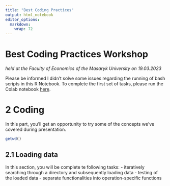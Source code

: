 ```yaml
---
title: "Best Coding Practices"
output: html_notebook
editor_options: 
  markdown: 
    wrap: 72
---
```


# Best Coding Practices Workshop
*held at the Faculty of Economics of the Masaryk University on 19.03.2023*

Please be informed I didn't solve some issues regarding the running of bash
scripts in this R Notebook. To complete the first set of tasks, please run the 
Colab notebook [here](https://github.com/VondracekS/ESF_Workshop_BestCodingPractices).


# 2 Coding

In this part, you'll get an opportunity to try some of the concepts we've covered during presentation.

```r
getwd()
```

## 2.1 Loading data

In this section, you will be complete te following tasks:
- iteratively searching through a directory and subsequently loading data
- testing of the loaded data
- separate functionalities into operation-specific functions

